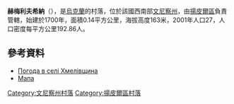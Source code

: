 {{coord|48|20|10|N|28|12|3|E|scale:30000|display=title}}

'''赫梅利夫希納'''（{{lang-uk|Хмелівщина}}），是[[烏克蘭|烏克蘭]]的村落，位於該國西南部[[文尼察州|文尼察州]]，由[[揚皮爾區|揚皮爾區]]負責管轄，始建於1700年，面積0.14平方公里，海拔高度163米，2001年人口27，人口密度每平方公里192.86人。

==參考資料==
* [http://weather.in.ua/ua/vinnickaja/27376 Погода в селі Хмелівщина] {{Wayback|url=http://weather.in.ua/ua/vinnickaja/27376 |date=20160305110038 }}
* [http://uamaps.com/ukraine-map/vinnitskaya/yampolskiy/khmelivschina/ Мапа] {{Wayback|url=http://uamaps.com/ukraine-map/vinnitskaya/yampolskiy/khmelivschina/ |date=20080620010026 }}

[[Category:文尼察州村落|Category:文尼察州村落]]
[[Category:揚皮爾區村落|Category:揚皮爾區村落]]


{{Vinnytsia-geo-stub}}